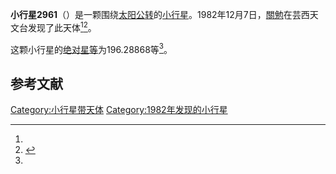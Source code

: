 {{Infobox planet
| bgcolour = #FFFFC0
| name = 2961 Katsurahama
| symbol = 
| image = 
| caption = 
| discovery = yes
| discovery_ref = 
| discoverer = [[關勉|關勉]]
| discovery_site = [[芸西天文台|芸西天文台]] 
| discovered = 1982年12月7日
| designations = yes
| mp_name = 
| named_after = 
| alt_names = 1982 XA/ 1941 WZ / 1951 UD / 1968 QH
| mp_category = [[主带小行星|主带小行星]]
| orbit_ref = <ref name="a">[http://ssd.jpl.nasa.gov/sbdb.cgi?sstr=2961 2961 Katsurahama] {{Wayback|url=http://ssd.jpl.nasa.gov/sbdb.cgi?sstr=2961 |date=20200820030957 }}，小行星數據庫瀏覽器（JPL Small-Body Database Browser）－[[美国国家航空航天局|美国国家航空航天局]]喷气推进实验室</ref>
| epoch = 2456400.5 (2013年4月18日更新)
| aphelion = {{convert|2.5795625|AU|km|3|abbr=on|lk=out}}
| perihelion = {{convert|1.9561721|AU|km|3|abbr=on}}
| semimajor = {{convert|2.2678673|AU|km|3|abbr=on}}
| eccentricity = 0.1374398
| period = 1247.454975 [[日|日]]<br />3.42[[儒略年|儒略年]]
| avg_speed = 
| inclination = 4.54882
| asc_node = 221.12400
| mean_anomaly = 
| arg_peri = 196.28868
| satellites = 
| physical_characteristics = yes
| dimensions = 
| mass = 
| density = 
| surface_grav = 
| escape_velocity = 
| sidereal_day = 
| axial_tilt = 
| pole_ecliptic_lat = 
| pole_ecliptic_lon = 
| albedo = 
| temperatures= 
| temp_name1 = 
| mean_temp_1 = 
| max_temp_1 = 
| temp_name2 = 
| max_temp_2 = 
| spectral_type = 
| abs_magnitude = 196.28868
}}

'''小行星2961'''（{{lang-en|2961 Katsurahama}}）是一颗围绕[[太阳|太阳]][[公转|公转]]的[[小行星|小行星]]。1982年12月7日，[[關勉|關勉]]在芸西天文台发现了此天体<ref name="a" /><ref>{{cite news|title=小行星列表|url=http://cfa-www.harvard.edu/iau/lists/NumberedMPs.txt|accessdate=2013-07-08|newspaper=哈佛大学|archive-date=2008-05-17|archive-url=https://web.archive.org/web/20080517010638/http://cfa-www.harvard.edu/iau/lists/NumberedMPs.txt|dead-url=no}}</ref>。

这颗小行星的[[绝对星等|绝对星等]]为196.28868等<ref name="a" />。

==参考文献==
{{reflist}}
{{Minor Planet Number|[[小行星2960|小行星2960]]|[[小行星2962|小行星2962]]}}

{{小天体}}

[[Category:小行星带天体|Category:小行星带天体]]
[[Category:1982年发现的小行星|Category:1982年发现的小行星]]

{{asteroid-stub}}
